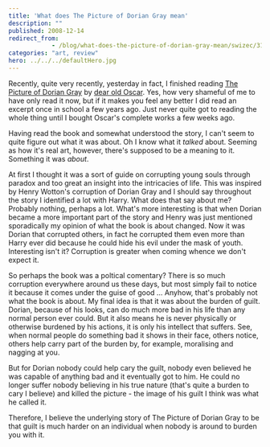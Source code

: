 ```yaml
---
title: 'What does The Picture of Dorian Gray mean'
description: ""
published: 2008-12-14
redirect_from: 
            - /blog/what-does-the-picture-of-dorian-gray-mean/swizec/31
categories: "art, review"
hero: ../../../defaultHero.jpg
---
```

Recently, quite very recently, yesterday in fact, I finished reading [The Picture of Dorian Gray](http://en.wikipedia.org/wiki/The_Picture_of_Dorian_Gray) by [dear old Oscar](http://en.wikipedia.org/wiki/Oscar_wilde). Yes, how very shameful of me to have only read it now, but if it makes you feel any better I did read an excerpt once in school a few years ago. Just never quite got to reading the whole thing until I bought Oscar&#x27;s complete works a few weeks ago.

Having read the book and somewhat understood the story, I can&#x27;t seem to quite figure out what it was about. Oh I know what it _talked_ about. Seeming as how it&#x27;s real art, however, there&#x27;s supposed to be a meaning to it. Something it was _about_.

At first I thought it was a sort of guide on corrupting young souls through paradox and too great an insight into the intricacies of life. This was inspired by Henry Wotton&#x27;s corruption of Dorian Gray and I should say throughout the story I identified a lot with Harry. What does that say about me? Probably nothing, perhaps a lot. What&#x27;s more interesting is that when Dorian became a more important part of the story and Henry was just mentioned sporadically my opinion of what the book is about changed. Now it was Dorian that corrupted others, in fact he corrupted them even more than Harry ever did because he could hide his evil under the mask of youth. Interesting isn&#x27;t it? Corruption is greater when coming whence we don&#x27;t expect it.

So perhaps the book was a poltical comentary? There is so much corruption everywhere around us these days, but most simply fail to notice it because it comes under the guise of good ... Anyhow, that&#x27;s probably not what the book is about. My final idea is that it was about the burden of guilt. Dorian, because of his looks, can do much more bad in his life than any normal person ever could. But it also means he is never physically or otherwise burdened by his actions, it is only his intellect that suffers. See, when normal people do something bad it shows in their face, others notice, others help carry part of the burden by, for example, moralising and nagging at you.

But for Dorian nobody could help cary the guilt, nobody even believed he was capable of anything bad and it eventually got to him. He could no longer suffer nobody believing in his true nature (that&#x27;s quite a burden to cary I believe) and killed the picture - the image of his guilt I think was what he called it.

Therefore, I believe the underlying story of The Picture of Dorian Gray to be that guilt is much harder on an individual when nobody is around to burden you with it.